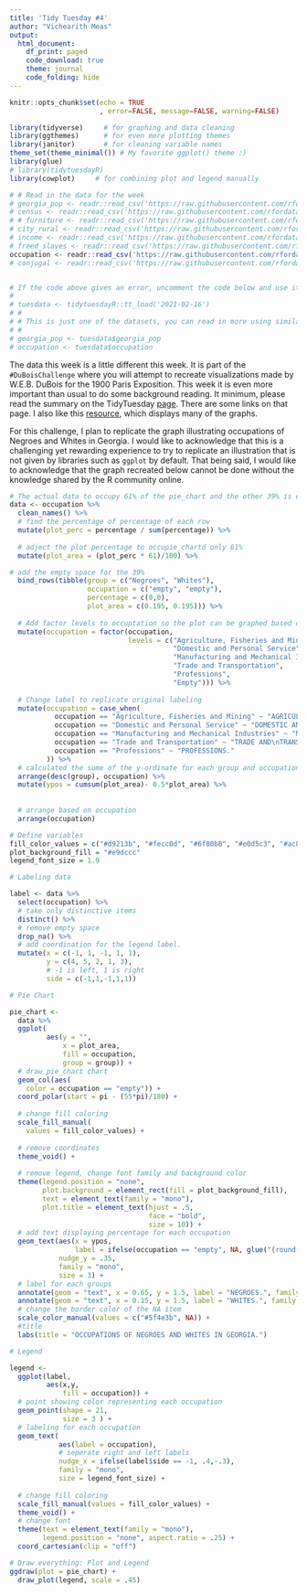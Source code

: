 ```yaml
---
title: 'Tidy Tuesday #4'
author: "Vichearith Meas"
output: 
  html_document:
    df_print: paged
    code_download: true
    theme: journal
    code_folding: hide
---
```


```r
knitr::opts_chunk$set(echo = TRUE
                      , error=FALSE, message=FALSE, warning=FALSE)
```


```r
library(tidyverse)     # for graphing and data cleaning
library(ggthemes)      # for even more plotting themes
library(janitor)       # for cleaning variable names
theme_set(theme_minimal()) # My favorite ggplot() theme :)
library(glue)
# library(tidytuesdayR)
library(cowplot)     # for combining plot and legend manually
```

```r
# # Read in the data for the week
# georgia_pop <- readr::read_csv('https://raw.githubusercontent.com/rfordatascience/tidytuesday/master/data/2021/2021-02-16/georgia_pop.csv')
# census <- readr::read_csv('https://raw.githubusercontent.com/rfordatascience/tidytuesday/master/data/2021/2021-02-16/census.csv')
# # furniture <- readr::read_csv('https://raw.githubusercontent.com/rfordatascience/tidytuesday/master/data/2021/2021-02-16/furniture.csv')
# city_rural <- readr::read_csv('https://raw.githubusercontent.com/rfordatascience/tidytuesday/master/data/2021/2021-02-16/city_rural.csv')
# income <- readr::read_csv('https://raw.githubusercontent.com/rfordatascience/tidytuesday/master/data/2021/2021-02-16/income.csv')
# freed_slaves <- readr::read_csv('https://raw.githubusercontent.com/rfordatascience/tidytuesday/master/data/2021/2021-02-16/freed_slaves.csv')
occupation <- readr::read_csv('https://raw.githubusercontent.com/rfordatascience/tidytuesday/master/data/2021/2021-02-16/occupation.csv')
# conjugal <- readr::read_csv('https://raw.githubusercontent.com/rfordatascience/tidytuesday/master/data/2021/2021-02-16/conjugal.csv')


# If the code above gives an error, uncomment the code below and use it instead. You will need to install the tidytuesdayR package first
# 
# tuesdata <- tidytuesdayR::tt_load('2021-02-16')
# # 
# # This is just one of the datasets, you can read in more using similar notation: 
# # 
# georgia_pop <- tuesdata$georgia_pop
# occupation <- tuesdata$occupation
```

The data this week is a little different this week. It is part of the `#DuBoisChallenge` where you will attempt to recreate visualizations made by W.E.B. DuBois for the 1900 Paris Exposition. This week it is even more important than usual to do some background reading. It minimum, please read the summary on the TidyTuesday [page](https://github.com/rfordatascience/tidytuesday/blob/master/data/2021/2021-02-16/readme.md). There are some links on that page. I also like this [resource](https://publicdomainreview.org/collection/w-e-b-du-bois-hand-drawn-infographics-of-african-american-life-1900), which displays many of the graphs.

For this challenge, I plan to replicate the graph illustrating occupations of Negroes and Whites in Georgia. I would like to acknowledge that this is a challenging yet rewarding experience to try to replicate an illustration that is not given by libraries such as `ggplot` by default. That being said, I would like to acknowledge that the graph recreated below cannot be done without the knowledge shared by the R community online. 

```r
# The actual data to occupy 61% of the pie_chart and the other 39% is empty
data <- occupation %>%
  clean_names() %>% 
  # find the percentage of percentage of each row
  mutate(plot_perc = percentage / sum(percentage)) %>% 
  
  # adject the plot percentage to occupie_chartd only 61%
  mutate(plot_area = (plot_perc * 61)/100) %>% 

# add the empty space for the 39%
  bind_rows(tibble(group = c("Negroes", "Whites"),
                   occupation = c("empty", "empty"),
                   percentage = c(0,0),
                   plot_area = c(0.195, 0.195))) %>%
  
  # Add factor levels to occuptation so the plot can be graphed based on that level 
  mutate(occupation = factor(occupation,
                             levels = c("Agriculture, Fisheries and Mining",
                                        "Domestic and Personal Service",
                                        "Manufacturing and Mechanical Industries",
                                        "Trade and Transportation",
                                        "Professions",
                                        "Empty"))) %>%
  
  # Change label to replicate original labeling
  mutate(occupation = case_when(
           occupation == "Agriculture, Fisheries and Mining" ~ "AGRICULTURE, \nFISHERIES AND MINING.",
           occupation == "Domestic and Personal Service" ~ "DOMESTIC AND\nPERSONAL SERVICE.",
           occupation == "Manufacturing and Mechanical Industries" ~ "MANUFACTURING AND\nMECHANICAL INDUSTRIES.",
           occupation == "Trade and Transportation" ~ "TRADE AND\nTRANSPORTATION.",
           occupation == "Professions" ~ "PROFESSIONS."
         )) %>% 
  # calculated the sume of the y-ordinate for each group and occupation
  arrange(desc(group), occupation) %>%
  mutate(ypos = cumsum(plot_area)- 0.5*plot_area) %>%
  
  
  # arrange based on occupation
  arrange(occupation)
```

```r
# Define variables
fill_color_values = c("#d9213b", "#fecc0d", "#6f80b8", "#e0d5c3", "#ac886e")
plot_background_fill = "#e9dccc"
legend_font_size = 1.9
```


```r
# Labeling data 

label <- data %>%
  select(occupation) %>%
  # take only distinctive items 
  distinct() %>%
  # remove empty space
  drop_na() %>%
  # add coordination for the legend label. 
  mutate(x = c(-1, 1, -1, 1, 1),
         y = c(4, 5, 2, 1, 3),
         # -1 is left, 1 is right
         side = c(-1,1,-1,1,1))

```


```r
# Pie Chart

pie_chart <-
  data %>% 
  ggplot(
         aes(y = "", 
             x = plot_area,
             fill = occupation,
             group = group)) +
  # draw pie_chart chart
  geom_col(aes(
    color = occupation == "empty")) +
  coord_polar(start = pi - (55*pi)/180) +
  
  # change fill coloring
  scale_fill_manual(
    values = fill_color_values) +
  
  # remove coordinates
  theme_void() +
  
  # remove legend, change font family and background color
  theme(legend.position = "none",
        plot.background = element_rect(fill = plot_background_fill),
        text = element_text(family = "mono"),
        plot.title = element_text(hjust = .5, 
                                  face = "bold",
                                  size = 10)) +
  # add text displaying percentage for each occupation
  geom_text(aes(x = ypos, 
                label = ifelse(occupation == "empty", NA, glue("{round(percentage,1)}%"))),
            nudge_y = .35, 
            family = "mono", 
            size = 3) +
  # label for each groups
  annotate(geom = "text", x = 0.65, y = 1.5, label = "NEGROES.", family = "mono") +
  annotate(geom = "text", x = 0.15, y = 1.5, label = "WHITES.", family = "mono") +
  # change the border color of the NA item
  scale_color_manual(values = c("#5f4e3b", NA)) +
  #title 
  labs(title = "OCCUPATIONS OF NEGROES AND WHITES IN GEORGIA.")
```


```r
# Legend 

legend <- 
  ggplot(label, 
         aes(x,y, 
             fill = occupation)) +
  # point showing color representing each occupation
  geom_point(shape = 21,
             size = 3 ) +
  # labeling for each occupation 
  geom_text(
            aes(label = occupation),
            # seperate right and left labels
            nudge_x = ifelse(label$side == -1, .4,-.3), 
            family = "mono", 
            size = legend_font_size) +
  
  # change fill coloring
  scale_fill_manual(values = fill_color_values) +
  theme_void() +
  # change font 
  theme(text = element_text(family = "mono"),
        legend.position = "none", aspect.ratio = .25) +
  coord_cartesian(clip = "off")
```


```r
# Draw everything: Plot and Legend
ggdraw(plot = pie_chart) +
  draw_plot(legend, scale = .45)

```

